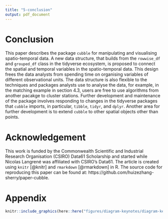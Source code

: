 ```yaml
---
title: "5-conclusion"
output: pdf_document
---
```

# Conclusion

This paper describes the \proglang{R} package `cubble` for manipulating and visualising spatio-temporal data. A new data structure, that builds from the `rowwise_df` and `grouped_df` class in the tidyverse ecosystem, is proposed to connect the spatial and temporal variables in the spatio-temporal data. This design frees the data analysts from spending time on organising variables of different observational units. The data structure is also flexible to the techniques and packages analysts use to analyse the data, for example, in the matching example in section 4.3, users are free to use algorithms from another pacakge to cluster stations. Further development and maintenance of the package involves responding to changes in the tidyverse packages that `cubble` imports, in particular, `tibble`, `tidyr`, and `dplyr`. Another area for further development is to extend `cubble` to other spatial objects other than points.


# Acknowledgement

This work is funded by the Commonwealth Scientific and Industrial Research Organisation (CSIRO) Data61 Scholarship and started while Nicolas Langrené was affiliated with CSIRO's Data61. The article is created using `knitr` [@knitr] and `rmarkdown` [@rmarkdown] in R. The source code for reproducing this paper can be found at: https://github.com/huizezhang-sherry/paper-cubble.



# Appendix

```r
knitr::include_graphics(here::here("figures/diagram-keynotes/diagram-keynotes.005.png"))
```
